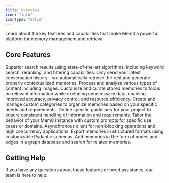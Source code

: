 ```yaml
---
title: Overview
icon: "info"
iconType: "solid"
---
```


Learn about the key features and capabilities that make Mem0 a powerful platform for memory management and retrieval.

## Core Features

<CardGroup>
  <Card title="Advanced Retrieval" icon="magnifying-glass" href="advanced-retrieval">
    Superior search results using state-of-the-art algorithms, including keyword search, reranking, and filtering capabilities.
  </Card>
  <Card title="Contextual Add" icon="square-plus" href="contextual-add">
    Only send your latest conversation history - we automatically retrieve the rest and generate properly contextualized memories.
  </Card>
  <Card title="Multimodal Support" icon="photo-film" href="multimodal-support">
    Process and analyze various types of content including images.
  </Card>
  <Card title="Memory Customization" icon="filter" href="selective-memory">
    Customize and curate stored memories to focus on relevant information while excluding unnecessary data, enabling improved accuracy, privacy control, and resource efficiency.
  </Card>
  <Card title="Custom Categories" icon="tags" href="custom-categories">
    Create and manage custom categories to organize memories based on your specific needs and requirements.
  </Card>
  <Card title="Custom Instructions" icon="list-check" href="custom-instructions">
    Define specific guidelines for your project to ensure consistent handling of information and requirements.
  </Card>
  <Card title="Direct Import" icon="message-bot" href="direct-import">
    Tailor the behavior of your Mem0 instance with custom prompts for specific use cases or domains.
  </Card>
  <Card title="Async Client" icon="bolt" href="async-client">
    Asynchronous client for non-blocking operations and high concurrency applications.
  </Card>
  <Card title="Memory Export" icon="file-export" href="memory-export">
    Export memories in structured formats using customizable Pydantic schemas.
  </Card>
  <Card title="Graph Memory" icon="circle-nodes" href="graph-memory">
    Add memories in the form of nodes and edges in a graph database and search for related memories.
  </Card>
</CardGroup>

## Getting Help

If you have any questions about these features or need assistance, our team is here to help:

<Snippet file="get-help.mdx" />
